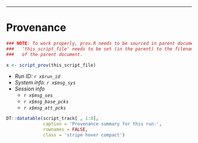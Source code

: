 -----

# Provenance

``` r
### NOTE: To work properly, prov.R needs to be sourced in parent document; and
###   'this_script_file' needs to be set (in the parent) to the filename
###   of the parent document.

x <- script_prov(this_script_file) 
```

* *Run ID: `r x$run_id`*
* *System info: `r x$msg_sys`*
* *Session info*
    * *`r x$msg_ses`*
    * *`r x$msg_base_pcks`*
    * *`r x$msg_att_pcks`*

``` r

DT::datatable(script_track[ , 1:8],
              caption = 'Provenance summary for this run:',              
              rownames = FALSE,
              class = 'stripe hover compact')

```

